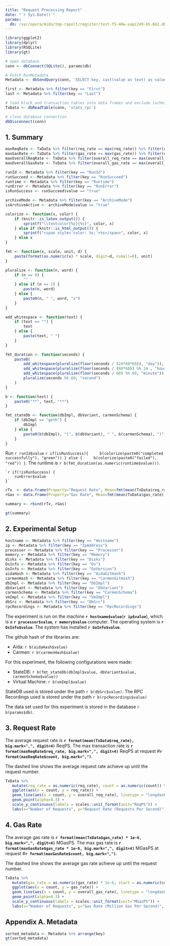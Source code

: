 ```yaml
---
title: "Request Processing Report"
date: "`r Sys.Date()`"
params:
  db: /var/opera/Aida/tmp-rapolt/register/test-f5-40w-xapi249-65.8m2.db
---
```


```r
library(ggplot2)
library(dplyr)
library(RSQLite)
library(gt)

# open database
conn <- dbConnect(SQLite(), params$db)

# Fetch RunMetadata
Metadata <- dbSendQuery(conn, 'SELECT key, cast(value as text) as value FROM metadata;') %>% dbFetch

first <- Metadata %>% filter(key == "First")
last <- Metadata %>% filter(key == "Last")

# load block and transaction tables into data frames and exclude lachesis transition block
TxData <- dbReadTable(conn, 'stats_rpc') 

# close database connection
dbDisconnect(conn)
```

## ##############################################################################

## 1. Summary

```r
maxReqRate <- TxData %>% filter(req_rate == max(req_rate)) %>% filter(count == min(count)) %>% distinct(req_rate, count) 
maxGasRate <- TxData %>% filter(gas_rate == max(gas_rate)) %>% filter(count == min(count)) %>% distinct(gas_rate, count) 
maxOverallReqRate <- TxData %>% filter(overall_req_rate == max(overall_req_rate)) %>% filter(count == min(count)) %>% distinct(overall_req_rate, count) 
maxOverallGasRate <- TxData %>% filter(overall_gas_rate == max(overall_gas_rate)) %>% filter(count == min(count)) %>% distinct(overall_gas_rate, count) 

runId <- Metadata %>% filter(key == "RunId")
runSucceed <- Metadata %>% filter(key == "RunSucceed")
runtime <- Metadata %>% filter(key == "Runtime")
runError <- Metadata %>% filter(key == "RunError")
isRunSuccess <- runSucceed$value == "true"

archiveMode <- Metadata %>% filter(key == "ArchiveMode")
isArchiveActive <- archiveMode$value == "true"

colorize <- function(x, color) {
	if (knitr::is_latex_output()) {
		sprintf("\\textcolor{%s}{%s}", color, x)
	} else if (knitr::is_html_output()) {
		sprintf("<span style='color: %s;'>%s</span>", color, x)
	} else x
}

fmt <- function(x, scale, unit, d) {
	paste(format(as.numeric(x) * scale, digit=d, nsmall=0), unit)
}

pluralize <- function(n, word) {
	if (n == 0) {
		""
	} else if (n == 1) {
		paste(n, word)
	} else {
		paste0(n, " ", word, "s")
	}
}

add_whitespace <- function(text) {
	if (text == "") {
		text
	} else {
		paste(text, " ")
	}
}

fmt_duration <- function(seconds) {
	paste0(
		add_whitespace(pluralize(floor(seconds / (24*60*60)), "day")),
		add_whitespace(pluralize(floor(seconds / (60*60)) %% 24 , "hour")),
		add_whitespace(pluralize(floor(seconds / 60) %% 60, "minute")),
		pluralize(seconds %% 60, "second")
	)
}

b <- function(text) {
	paste0("**", text, "**")
}

fmt_stateDb <- function(dbImpl, dbVariant, carmenSchema) {
	if (dbImpl == "geth") {
		dbImpl
	} else {
		paste0(b(dbImpl), "(", b(dbVariant), " ", b(carmenSchema), ")")
	}
}

```

Run `r runId$value` `r if(isRunSuccess){
	b(colorize(paste0("completed successfully"), "green"))
} else {
	b(colorize(paste0("failed"), "red"))
}`. The runtime is `r b(fmt_duration(as.numeric(runtime$value)))`.

    `r if(!isRunSuccess) {
        runError$value
    }`

```r
rTx  <- data.frame(Property="Request Rate", Mean=fmt(mean(TxData$req_rate), 1, "ReqPS", 4), Max=fmt(max(TxData$req_rate), 1, "ReqPS", 4))
rGas <- data.frame(Property="Gas Rate", Mean=fmt(mean(TxData$gas_rate), 1e-6, "MGasPS", 4), Max=fmt(max(TxData$gas_rate), 1e-6, "MGasPS", 4))

summary <- rbind(rTx, rGas)

gt(summary)
```


## ##############################################################################

## 2. Experimental Setup

```r
hostname <- Metadata %>% filter(key == "Hostname")
ip <- Metadata %>% filter(key == "IpAddress")
processor <- Metadata %>% filter(key == "Processor")
memory <- Metadata %>% filter(key == "Memory")
disks <- Metadata %>% filter(key == "Disks")
OsInfo <- Metadata %>% filter(key == "Os")
GoInfo <- Metadata %>% filter(key == "GoVersion")
aidaHash <- Metadata %>% filter(key == "AidaGitHash")
carmenHash <- Metadata %>% filter(key == "CarmenGitHash")
dbImpl <- Metadata %>% filter(key == "DbImpl")
dbVariant <- Metadata %>% filter(key == "DbVariant")
carmenSchema <- Metadata %>% filter(key == "CarmenSchema")
vmImpl <- Metadata %>% filter(key == "VmImpl")
dbSrc <- Metadata %>% filter(key == "DbSrc")
rpcRecordings <- Metadata %>% filter(key == "RpcRecordings")


```

The experiment is run on the machine **`r hostname$value`**(**`r ip$value`**), which is a **`r processor$value`**, **`r memory$value`** computer.
The operating system is **`r OsInfo$value`**.
The system has installed **`r GoInfo$value`**.

The github hash of the libraries are:

* Aida: `r b(aidaHash$value)`
* Carmen: `r b(carmenHash$value)`

For this experiment, the following configurations were made:

* StateDB: `r b(fmt_stateDb(dbImpl$value, dbVariant$value, carmenSchema$value))`
* Virtual Machine: `r b(vmImpl$value)`

StateDB used is stored under the path `r b(dbSrc$value)`. The RPC Recordings used is stored under the path `r b(rpcRecordings$value)`

The data set used for this experiment is stored in the database `r b(params$db)`.

## ##############################################################################

## 3. Request Rate

The average request rate is **`r format(mean(TxData$req_rate), big.mark=",", digit=4)`** ReqPS. The max transaction rate  is **`r format(maxReqRate$req_rate, big.mark=",", digit=4)`** ReqPS at request #**`r format(maxReqRate$count, big.mark=",")`**. 

The dashed line shows the average request rate achieve up until the request number.

```r
TxData %>% 
   mutate(req_rate = as.numeric(req_rate), count = as.numeric(count)) %>%
   ggplot(aes(x = count, y = req_rate)) +
   geom_line(aes(x = count, y = overall_req_rate), linetype = "longdash", color = "tomato") +
   geom_point(alpha=0.3) +
   scale_y_continuous(labels = scales::unit_format(unit="ReqPS")) +
   labs(x="Number of Requests", y="Request Rate (Requests Per Second)", title="Request Rate")
```

## ##############################################################################

## 4. Gas Rate

The average gas rate is **`r format(mean(TxData$gas_rate) * 1e-6, big.mark=",", digit=4)`** MGasPS. The max gas rate  is **`r format(maxGasRate$gas_rate * 1e-6, big.mark=",", digit=4)`** MGasPS at request #**`r format(maxGasRate$count, big.mark=",")`**. 

The dashed line shows the average gas rate achieve up until the request number.

```r
TxData %>% 
   mutate(gas_rate = as.numeric(gas_rate) * 1e-6, start = as.numeric(count), overall_gas_rate = as.numeric(overall_gas_rate) * 1e-6) %>%
   ggplot(aes(x = count, y = gas_rate)) +
   geom_line(aes(x = count, y = overall_gas_rate), linetype = "longdash", color = "tomato") +
   geom_point(alpha=0.3) +
   scale_y_continuous(labels = scales::unit_format(unit="MGasPS")) +
   labs(x="Number of Requests", y="Gas Rate (Million Gas Per Second)", title="Gas Rate")
```

## ##############################################################################

## Appendix A. Metadata

```r
sorted_metadata <- Metadata %>% arrange(key)
gt(sorted_metadata)
 
```
